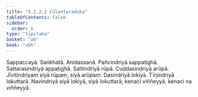 ```yaml
---
title: "5.2.2.2 Cūḷantaraduka"
tableOfContents: false
sidebar:
  order: 6
type: "tipitaka"
basket: "ab"
book: "vbh"
---
```



<DynamicBreadcrumb />

<Paragraph number="913" book="vbh">
Sappaccayā. Saṅkhatā. Anidassanā. Pañcindriyā sappaṭighā. Sattarasindriyā appaṭighā. Sattindriyā rūpā. Cuddasindriyā arūpā. Jīvitindriyaṃ siyā rūpaṃ, siyā arūpaṃ. Dasindriyā lokiyā. Tīṇindriyā lokuttarā. Navindriyā siyā lokiyā, siyā lokuttarā; kenaci viññeyyā, kenaci na viññeyyā.
</Paragraph>